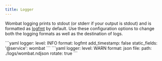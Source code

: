 ```yaml
---
title: Logger
---
```


Wombat logging prints to stdout (or stderr if your output is stdout) and is formatted
as [logfmt](https://brandur.org/logfmt) by default. Use these configuration options to change both the logging formats
as well as the destination of logs.

<Tabs>
  <TabItem label="Logfmt to Stdout">
```yaml
logger:
  level: INFO
  format: logfmt
  add_timestamp: false
  static_fields:
    '@service': wombat
```
  </TabItem>
  <tab label="JSON to File">
```yaml
logger:
  level: WARN
  format: json
  file:
    path: ./logs/wombat.ndjson
    rotate: true
```
  </tab>
</Tabs>
